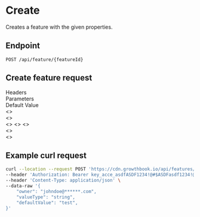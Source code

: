 
# Create

Creates a feature with the given properties.

## Endpoint

`POST /api/feature/{featureId}`

<FeatureObject />

<FeatureAttributes />

## Create feature request

<section className="text-sm">
  <div className="text-lg font-bold">Headers</div>
  <ParamsRow
    name="Authorization"
    type="Bearer <access_token>"
    description="access_token for API authentication"
    hr={false}
  />
</section>

<section className="text-sm mt-5">
  <div className="flex justify-between text-lg font-bold mb-3">
    <div>Parameters</div>
    <div>Default Value</div>
  </div>
  <ParamsRow
    name="id"
    type="string"
    description="The unique identifier of the feature"
    hr={false}
  />
  <ParamsRow
    name="owner"
    type="string"
    description="The owner of the feature"
  />
  <ParamsRow
    name="valueType"
    type="'boolean' | 'string' | 'number' | 'json'"
    description="The type of the feature value"
  />
  <ParamsRow
    name="defaultValue"
    type="string"
    description="The default value of the feature"
  />
  <div className="flex justify-between">
    <ParamsRow
      name="archived"
      required={false}
      type="boolean"
      description="Whether the feature is archived or not"
      defaultValueHTML="archived: false"
    />
  </div>
  <ParamsRow
    name="description"
    required={false}
    type="string"
    description="A description of the feature"
    defaultValueHTML={`description: ""`}
  />
  <ParamsRow
    name="project"
    required={false}
    type="string"
    description="The project the feature belongs to"
    defaultValueHTML={`project: ""`}
  />
  <ParamsRow
    name="tags"
    required={false}
    type="Array<string>"
    description="An array of tags"
    defaultValueHTML={`tags: []`}
  />
  <div>
    <ParamsRow
      name="environmentSettings"
      required={false}
      type="object"
      description="The environment settings"
      defaultValueHTML={`environmentSettings: {}`}
    />
    <CollapsibleParams>
      <>
        <ParamsRow
          type="string"
          description="The environment name"
          hr={false}
        />
        <div>
          <ParamsRow type="object" description="Feature environment" />
          <CollapsibleParams>
            <>
              <ParamsRow
                name="enabled"
                type="boolean"
                description="Whether the feature is enabled or not"
                hr={false}
              />
              <ParamsRow
                name="rules"
                type="Array<FeatureRule>"
                description="The rules for the feature"
                href="/types/feature-rule"
                hrefName="view FeatureRule"
              />
            </>
          </CollapsibleParams>
        </div>
      </>
    </CollapsibleParams>
  </div>
  <div>
    <ParamsRow
      name="draft"
      required={false}
      type="object"
      description="The draft settings"
      defaultValueHTML={`draft: undefined`}
    />
    <CollapsibleParams>
      <>
        <ParamsRow
          name="active"
          type="boolean"
          description="Whether the draft is active or not"
          hr={false}
        />
        <ParamsRow
          name="dateCreated"
          required={false}
          type="string"
          description="The date the draft was created"
        />
        <ParamsRow
          name="dateUpdated"
          required={false}
          type="string"
          description="The date the draft was last updated"
        />
        <ParamsRow
          name="defaultValue"
          required={false}
          type="string"
          description="The default value of the feature"
        />
        <ParamsRow name="comment" required={false} type="string" />
        <>
          <ParamsRow
            name="rules"
            required={false}
            type="Record<string, Array<FeatureRule>>"
            description="The rules for the feature"
          />
          <CollapsibleParams>
            <>
              <ParamsRow type="string" description="The rule id" hr={false} />
              <ParamsRow
                type="Array<FeatureRule>"
                description="The rules for the feature"
                href="/types/feature-rule"
                hrefName="view FeatureRule"
              />
            </>
          </CollapsibleParams>
        </>
      </>
    </CollapsibleParams>
  </div>
  <div>
    <ParamsRow
      name="revision"
      required={false}
      type="object"
      description="The revision settings"
      defaultValueHTML={`draft: undefined`}
    />
    <CollapsibleParams>
      <>
        <ParamsRow
          name="version"
          type="number"
          description="The version of the feature"
          hr={false}
        />
        <ParamsRow
          name="comment"
          type="string"
          description="The comment of the revision"
        />
        <ParamsRow
          name="date"
          type="string"
          description="The date the revision was created"
        />
        <div>
          <ParamsRow
            name="publishedBy"
            type="object"
            description="The user who published the revision"
          />
          <CollapsibleParams>
            <>
              <ParamsRow
                name="id"
                type="string"
                description="The unique identifier of the user"
                hr={false}
              />
              <ParamsRow
                name="name"
                type="string"
                description="The name of the user"
              />
              <ParamsRow
                name="email"
                type="string"
                description="The email of the user"
              />
            </>
          </CollapsibleParams>
        </div>
      </>
    </CollapsibleParams>
  </div>
</section>

## Example curl request

```bash
curl --location --request POST 'https://cdn.growthbook.io/api/features/feat_a8ab78d93' \
--header 'Authorization: Bearer key_acce_asdfASDF1234!@#$ASDFasdf1234!@#$' \
--header 'Content-Type: application/json' \
--data-raw '{
    "owner": "johndoe@******.com",
    "valueType": "string",
    "defaultValue": "test",
}'
```
